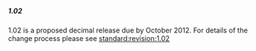 ===== 1.02 =====

1.02 is a proposed decimal release due by October 2012. For details of the change process please see [[standard:revision:1.02]]